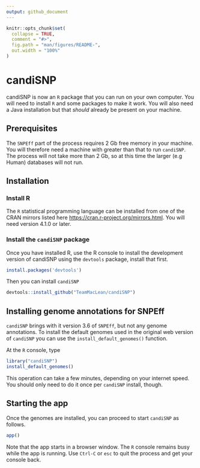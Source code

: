 ```yaml
---
output: github_document
---
```


<!-- README.md is generated from README.Rmd. Please edit that file -->

```r
knitr::opts_chunk$set(
  collapse = TRUE,
  comment = "#>",
  fig.path = "man/figures/README-",
  out.width = "100%"
)
```

# candiSNP

<!-- badges: start -->
<!-- badges: end -->

candiSNP is now an `R` package that you can run on your own computer. You will need to install `R` and some packages to make it work. You will also need a Java installation but that _should_ already be present on your machine.

## Prerequisites

The `SNPEff` part of the process requires 2 Gb free memory in your machine. You will therefore need a machine with greater than that to run `candiSNP`. The process will not take more than 2 Gb, so at this time the larger (e.g Human) databases will not run.

## Installation

### Install R

The `R` statistical programming language can be installed from one of the CRAN mirrors listed here <https://cran.r-project.org/mirrors.html>.  You will need version 4.1.0 or later.


### Install the `candiSNP` package

Once you have installed R, use the R console to install the development version of candiSNP using the `devtools` package, install that first.

``` r
install.packages('devtools')
```

Then you can install `candiSNP`

```r
devtools::install_github("TeamMacLean/candiSNP")
```

## Installing genome annotations for SNPEff

`candiSNP` brings with it version 3.6 of `SNPEff`, but not any genome annotations. To install the default genomes used in the original web version of `candiSNP` you can use the `install_default_genomes()` function.

At the `R` console, type

```r
library("candiSNP")
install_default_genomes()
```

This operation can take a few minutes, depending on your internet speed. You should only need to do it once per `candiSNP` install, though.


## Starting the app

Once the genomes are installed, you can proceed to start `candiSNP` as follows.


```r
app()
```

Note that the app starts in a browser window. The `R` console remains busy while the app is running. Use `Ctrl-C` or `esc` to quit the process and get your console back.




